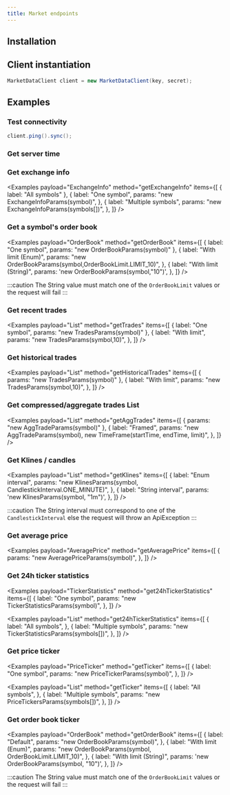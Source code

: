 ```yaml
---
title: Market endpoints
---
```



<RepoBadges artifact="market" />

## Installation

<InstallationInstructions repo="market" />

## Client instantiation

```java
MarketDataClient client = new MarketDataClient(key, secret);
```

## Examples

### Test connectivity

```java
client.ping().sync();
```

### Get server time

<Examples payload="ServerTimeRespons" method="getServerTime" items={[{}]} />

### Get exchange info

<Examples
    payload="ExchangeInfo"
    method="getExchangeInfo"
    items={[
        { label: "All symbols" },
        {
            label: "One symbol",
            params: "new ExchangeInfoParams(symbol)",
        },
        {
            label: "Multiple symbols",
            params: "new ExchangeInfoParams(symbols[])",
        },
    ]}
/>

### Get a symbol's order book

<Examples
    payload="OrderBook"
    method="getOrderBook"
    items={[
        { label: "One symbol", params: "new OrderBookParams(symbol)" },
        {
            label: "With limit (Enum)",
            params: "new OrderBookParams(symbol,OrderBookLimit.LIMIT_10)",
        },
        {
            label: "With limit (String)",
            params: 'new OrderBookParams(symbol,"10")',
        },
    ]}
/>

:::caution
The String value must match one of the `OrderBookLimit` values or the request will fail
:::

### Get recent trades

<Examples
    payload="List<Trade>"
    method="getTrades"
    items={[
        { label: "One symbol", params: "new TradesParams(symbol)" },
        {
            label: "With limit",
            params: "new TradesParams(symbol,10)",
        },
    ]}
/>

### Get historical trades

<Examples
    payload="List<Trade>"
    method="getHistoricalTrades"
    items={[
        { params: "new TradesParams(symbol)" },
        {
            label: "With limit",
            params: "new TradesParams(symbol,10)",
        },
    ]}
/>

### Get compressed/aggregate trades List

<Examples
    payload="List<AggTrade>"
    method="getAggTrades"
    items={[
        { params: "new AggTradeParams(symbol)" },
        {
            label: "Framed",
            params: "new AggTradeParams(symbol), new TimeFrame(startTime, endTime, limit)",
        },
    ]}
/>

### Get Klines / candles

<Examples
    payload="List<Candle>"
    method="getKlines"
    items={[
        {
            label: "Enum interval",
            params: "new KlinesParams(symbol, CandlestickInterval.ONE_MINUTE)",
        },
        {
            label: "String interval",
            params: 'new KlinesParams(symbol, "1m")',
        },
    ]}
/>

:::caution
The String interval must correspond to one of the `CandlestickInterval` else the request will throw an ApiException
:::

### Get average price

<Examples
    payload="AveragePrice"
    method="getAveragePrice"
    items={[
        {
            params: "new AveragePriceParams(symbol)",
        },
    ]}
/>

### Get 24h ticker statistics

<Examples
    payload="TickerStatistics"
    method="get24hTickerStatistics"
    items={[
        {
            label: "One symbol",
            params: "new TickerStatisticsParams(symbol)",
        },
    ]}
/>

<Examples
    payload="List<TickersStatistics>"
    method="get24hTickerStatistics"
    items={[
        {
            label: "All symbols",
        },
        {
            label: "Multiple symbols",
            params: "new TickerStatisticsParams(symbols[])",
        },
    ]}
/>

### Get price ticker

<Examples
    payload="PriceTicker"
    method="getTicker"
    items={[
        {
            label: "One symbol",
            params: "new PriceTickerParams(symbol)",
        },
    ]}
/>

<Examples
    payload="List<PriceTicker>"
    method="getTicker"
    items={[
        {
            label: "All symbols",
        },
        {
            label: "Multiple symbols",
            params: "new PriceTickersParams(symbols[])",
        },
    ]}
/>

### Get order book ticker

<Examples
    payload="OrderBook"
    method="getOrderBook"
    items={[
        {
            label: "Default",
            params: "new OrderBookParams(symbol)",
        },
        {
            label: "With limit (Enum)",
            params: "new OrderBookParams(symbol, OrderBookLimit.LIMIT_10)",
        },
        {
            label: "With limit (String)",
            params: 'new OrderBookParams(symbol, "10")',
        },
    ]}
/>

:::caution
The String value must match one of the `OrderBookLimit` values or the request will fail
:::
